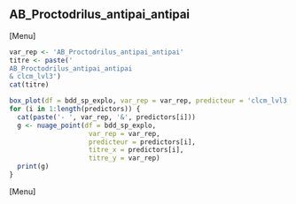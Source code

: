 ##  AB_Proctodrilus_antipai_antipai
[Menu]
```r
var_rep <- 'AB_Proctodrilus_antipai_antipai'
titre <- paste('
AB_Proctodrilus_antipai_antipai
& clcm_lvl3')
cat(titre)

box_plot(df = bdd_sp_explo, var_rep = var_rep, predicteur = 'clcm_lvl3', titre_x = 'clcm_lvl3', titre_y = var_rep)
for (i in 1:length(predictors)) {
  cat(paste('- ', var_rep, '&', predictors[i]))
  g <- nuage_point(df = bdd_sp_explo,
                    var_rep = var_rep,
                    predicteur = predictors[i],
                    titre_x = predictors[i],
                    titre_y = var_rep)
  print(g)
}
```
[Menu] 



